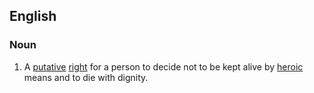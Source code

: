 ==English==

===Noun===
{{en-noun|?}}
{{wikipedia}}

# A [[putative]] [[right]] for a person to decide not to be kept alive by [[heroic]] means and to die with dignity.